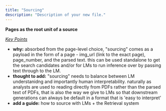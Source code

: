 ```yaml
---
title: "Sourcing"
description: "Description of your new file."
---
```


**Pages as the root unit of a source**

_<u>Key Points</u>_

- **why:** absorbed from the page-level choice, "sourcing" comes as a payload in the form of a page - img_url (link to the exact page), page_number, and the parsed text. this can be used standalone to get the search candidates and/or for LMs to run inference over by passing text through to the LM.
- **thought to add:** "sourcing" needs to balance between LM understanidng and importantly human interpretability. naturally as analysts are used to reading directly from PDFs rather than the parsed text of PDFs, that is also the way we give to LMs so that downstream generations can always be default in a format that is 'easy to interpret'
- **add a guide:** how to source with LMs \+ the Retrieval system